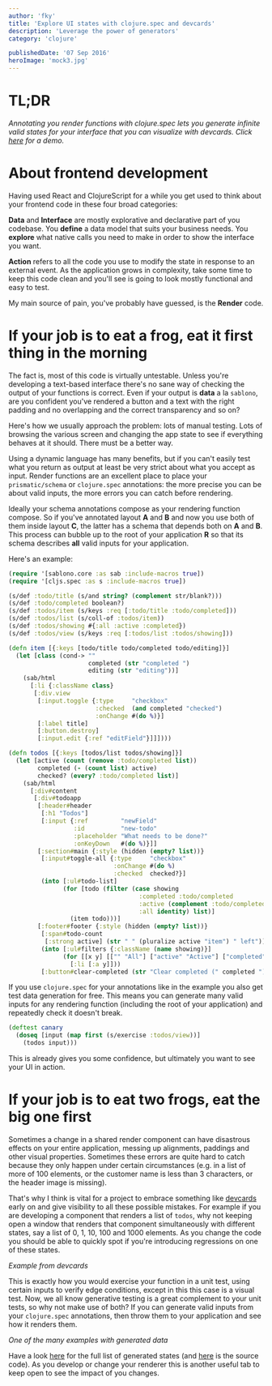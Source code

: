 ```yaml
---
author: 'fky'
title: 'Explore UI states with clojure.spec and devcards'
description: 'Leverage the power of generators'
category: 'clojure'

publishedDate: '07 Sep 2016'
heroImage: 'mock3.jpg'
---
```


# TL;DR

_Annotating you render functions with clojure.spec lets you generate
infinite valid states for your interface that you can visualize with
devcards. Click
[here](https://frankiesardo.github.io/speccards/#!/speccards.app) for a
demo._

# About frontend development

Having used React and ClojureScript for a while you get used to think
about your frontend code in these four broad categories:

**Data** and **Interface** are mostly explorative and declarative part
of you codebase. You **define** a data model that suits your business
needs. You **explore** what native calls you need to make in order to
show the interface you want.

**Action** refers to all the code you use to modify the state in
response to an external event. As the application grows in complexity,
take some time to keep this code clean and you'll see is going to look
mostly functional and easy to test.

My main source of pain, you've probably have guessed, is the **Render**
code.

# If your job is to eat a frog, eat it first thing in the morning

The fact is, most of this code is virtually untestable. Unless you're
developing a text-based interface there's no sane way of checking the
output of your functions is correct. Even if your output is **data** a
la `sablono`, are you confident you've rendered a button and a text with
the right padding and no overlapping and the correct transparency and so
on?

Here's how we usually approach the problem: lots of manual testing. Lots
of browsing the various screen and changing the app state to see if
everything behaves at it should. There must be a better way.

Using a dynamic language has many benefits, but if you can't easily test
what you return as output at least be very strict about what you accept
as input. Render functions are an excellent place to place your
`prismatic/schema` or `clojure.spec` annotations: the more precise you
can be about valid inputs, the more errors you can catch before
rendering.

Ideally your schema annotations compose as your rendering function
compose. So if you've annotated layout **A** and **B** and now you use
both of them inside layout **C**, the latter has a schema that depends
both on **A** and **B**. This process can bubble up to the root of your
application **R** so that its schema describes **all** valid inputs for
your application.

Here's an example:

```clj
(require '[sablono.core :as sab :include-macros true])
(require '[cljs.spec :as s :include-macros true])

(s/def :todo/title (s/and string? (complement str/blank?)))
(s/def :todo/completed boolean?)
(s/def :todos/item (s/keys :req [:todo/title :todo/completed]))
(s/def :todos/list (s/coll-of :todos/item))
(s/def :todos/showing #{:all :active :completed})
(s/def :todos/view (s/keys :req [:todos/list :todos/showing]))

(defn item [{:keys [todo/title todo/completed todo/editing]}]
  (let [class (cond-> ""
                      completed (str "completed ")
                      editing (str "editing"))]
    (sab/html
      [:li {:className class}
       [:div.view
        [:input.toggle {:type     "checkbox"
                        :checked  (and completed "checked")
                        :onChange #(do %)}]
        [:label title]
        [:button.destroy]
        [:input.edit {:ref "editField"}]]])))

(defn todos [{:keys [todos/list todos/showing]}]
  (let [active (count (remove :todo/completed list))
        completed (- (count list) active)
        checked? (every? :todo/completed list)]
    (sab/html
      [:div#content
       [:div#todoapp
        [:header#header
         [:h1 "Todos"]
         [:input {:ref         "newField"
                  :id          "new-todo"
                  :placeholder "What needs to be done?"
                  :onKeyDown   #(do %)}]]
        [:section#main {:style (hidden (empty? list))}
         [:input#toggle-all {:type     "checkbox"
                             :onChange #(do %)
                             :checked  checked?}]
         (into [:ul#todo-list]
               (for [todo (filter (case showing
                                    :completed :todo/completed
                                    :active (complement :todo/completed)
                                    :all identity) list)]
                 (item todo)))]
        [:footer#footer {:style (hidden (empty? list))}
         [:span#todo-count
          [:strong active] (str " " (pluralize active "item") " left")]
         (into [:ul#filters {:className (name showing)}]
               (for [[x y] [["" "All"] ["active" "Active"] ["completed" "Completed"]]]
                 [:li [:a y]]))
         [:button#clear-completed (str "Clear completed (" completed ")")]]]])))
```

If you use `clojure.spec` for your annotations like in the example you
also get test data generation for free. This means you can generate many
valid inputs for any rendering function (including the root of your
application) and repeatedly check it doesn't break.

```clj
(deftest canary
  (doseq [input (map first (s/exercise :todos/view))]
    (todos input)))
```

This is already gives you some confidence, but ultimately you want to
see your UI in action.

# If your job is to eat two frogs, eat the big one first

Sometimes a change in a shared render component can have disastrous
effects on your entire application, messing up alignments, paddings and
other visual properties. Sometimes these errors are quite hard to catch
because they only happen under certain circumstances (e.g. in a list of
more of 100 elements, or the customer name is less than 3 characters, or
the header image is missing).

That's why I think is vital for a project to embrace something like
[devcards](https://github.com/bhauman/devcards) early on and give
visibility to all these possible mistakes. For example if you are
developing a component that renders a list of `todos`, why not keeping
open a window that renders that component simultaneously with different
states, say a list of 0, 1, 10, 100 and 1000 elements. As you change the
code you should be able to quickly spot if you're introducing
regressions on one of these states.

_Example from devcards_

This is exactly how you would exercise your function in a unit test,
using certain inputs to verify edge conditions, except in this this case
is a visual test. Now, we all know generative testing is a great
complement to your unit tests, so why not make use of both? If you can
generate valid inputs from your `clojure.spec` annotations, then throw
them to your application and see how it renders them.

_One of the many examples with generated data_

Have a look
[here](https://frankiesardo.github.io/speccards/#!/speccards.app) for
the full list of generated states (and
[here](https://github.com/frankiesardo/speccards/blob/master/src/speccards/app.cljs)
is the source code). As you develop or change your renderer this is
another useful tab to keep open to see the impact of you changes.
